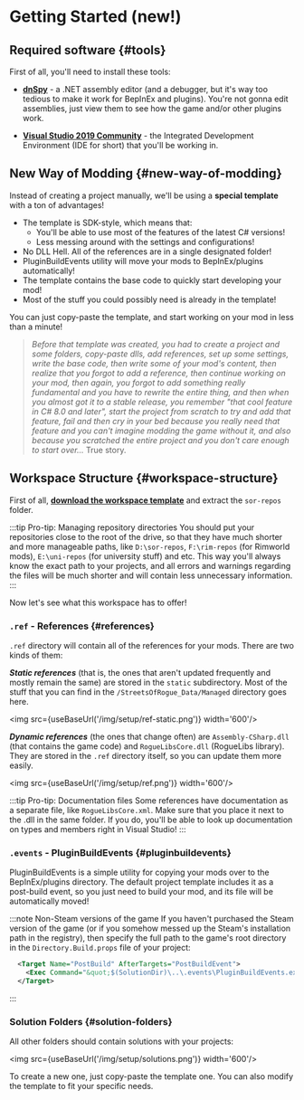 # Getting Started (new!)


## Required software {#tools}

First of all, you'll need to install these tools:

- **[dnSpy](https://github.com/dnSpy/dnSpy/releases/latest)** - a .NET assembly editor (and a debugger, but it's way too tedious to make it work for BepInEx and plugins). You're not gonna edit assemblies, just view them to see how the game and/or other plugins work.

- **[Visual Studio 2019 Community](https://visualstudio.microsoft.com/downloads/)** - the Integrated Development Environment (IDE for short) that you'll be working in.

## New Way of Modding {#new-way-of-modding}

Instead of creating a project manually, we'll be using a **special template** with a ton of advantages!

- The template is SDK-style, which means that:
  - You'll be able to use most of the features of the latest C# versions!
  - Less messing around with the settings and configurations!
- No DLL Hell. All of the references are in a single designated folder!
- PluginBuildEvents utility will move your mods to BepInEx/plugins automatically!
- The template contains the base code to quickly start developing your mod!
- Most of the stuff you could possibly need is already in the template!

You can just copy-paste the template, and start working on your mod in less than a minute!

> *Before that template was created, you had to create a project and some folders, copy-paste dlls, add references, set up some settings, write the base code, then write some of your mod's content, then realize that you forgot to add a reference, then continue working on your mod, then again, you forgot to add something really fundamental and you have to rewrite the entire thing, and then when you almost got it to a stable release, you remember "that cool feature in C# 8.0 and later", start the project from scratch to try and add that feature, fail and then cry in your bed because you really need that feature and you can't imagine modding the game without it, and also because you scratched the entire project and you don't care enough to start over...* True story.

## Workspace Structure {#workspace-structure}

First of all, **[download the workspace template](https://drive.google.com/file/d/1d1FH0Gh7egp7Z4QugsCF4aCE4-NgWD1X/view?usp=sharing)** and extract the `sor-repos` folder.

:::tip Pro-tip: Managing repository directories
You should put your repositories close to the root of the drive, so that they have much shorter and more manageable paths, like `D:\sor-repos`, `F:\rim-repos` (for Rimworld mods), `E:\uni-repos` (for university stuff) and etc. This way you'll always know the exact path to your projects, and all errors and warnings regarding the files will be much shorter and will contain less unnecessary information.
:::

Now let's see what this workspace has to offer!

### `.ref` - References {#references}

`.ref` directory will contain all of the references for your mods. There are two kinds of them:

***Static references*** (that is, the ones that aren't updated frequently and mostly remain the same) are stored in the `static` subdirectory. Most of the stuff that you can find in the `/StreetsOfRogue_Data/Managed` directory goes here.

<img src={useBaseUrl('/img/setup/ref-static.png')} width='600'/>

***Dynamic references*** (the ones that change often) are `Assembly-CSharp.dll` (that contains the game code) and `RogueLibsCore.dll` (RogueLibs library). They are stored in the `.ref` directory itself, so you can update them more easily.

<img src={useBaseUrl('/img/setup/ref.png')} width='600'/>

:::tip Pro-tip: Documentation files
Some references have documentation as a separate file, like `RogueLibsCore.xml`. Make sure that you place it next to the .dll in the same folder. If you do, you'll be able to look up documentation on types and members right in Visual Studio!
:::

### `.events` - PluginBuildEvents {#pluginbuildevents}

PluginBuildEvents is a simple utility for copying your mods over to the BepInEx/plugins directory. The default project template includes it as a post-build event, so you just need to build your mod, and its file will be automatically moved!

:::note Non-Steam versions of the game
If you haven't purchased the Steam version of the game (or if you somehow messed up the Steam's installation path in the registry), then specify the full path to the game's root directory in the `Directory.Build.props` file of your project:
```xml
  <Target Name="PostBuild" AfterTargets="PostBuildEvent">
    <Exec Command="&quot;$(SolutionDir)\..\.events\PluginBuildEvents.exe&quot; &quot;$(TargetPath)&quot; &quot;C:\GOG Games\Streets of Rogue&quot;" />
  </Target>
```
:::

### Solution Folders {#solution-folders}

All other folders should contain solutions with your projects:

<img src={useBaseUrl('/img/setup/solutions.png')} width='600'/>

To create a new one, just copy-paste the template one. You can also modify the template to fit your specific needs.
